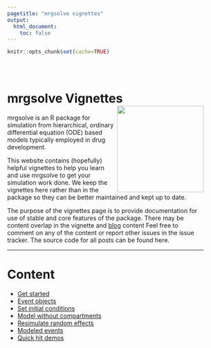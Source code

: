 ```yaml
---
pagetitle: "mrgsolve vignettes"
output: 
  html_document: 
    toc: false
---
```


```r
knitr::opts_chunk$set(cache=TRUE)
```

<style type="text/css">
.title {
  display: none;
}
#getting-started img {
  margin-right: 10px;
}
</style>

<div class="row" style="padding-top: 30px; width: 90%">
<!--div class="col-sm-6"-->

# **mrgsolve <grn>Vignettes</grn>** <img src="images/MRG-Solve-Hex.png" align="right" width="200px"></img>

mrgsolve is an R package for simulation from hierarchical, ordinary differential 
equation (ODE) based models typically employed in drug development.

This website contains (hopefully) helpful vignettes to help you learn and 
use mrgsolve to get your simulation work done.  We keep the vignettes here
rather than in the package so they can be better maintained and 
kept up to date.

The purpose of the vignettes page is to provide documentation 
for use of stable and core features of the package. There may be content overlap in the vignette and [blog](https://mrgsolve.github.io/blog) content Feel free to comment on any of the content or report other issues in the issue tracker. The source code for all posts can be found here.

<hr></hr>


# Content

- [Get started](01-get-started.html)
- [Event objects](events.html)
- [Set initial conditions](init.html)
- [Model without compartments](dollar_pred.html)
- [Resimulate random effects](simeta.html)
- [Modeled events](mevent.html)
- [Quick hit demos](quick.html)

</div>
